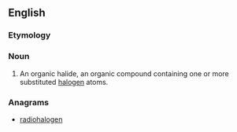 ==English==

===Etymology===

{{prefix|organo|halide|lang=en}}

===Noun===
{{en-noun}}

# {{context|organic compound|lang=en}} An organic halide, an organic compound containing one or more substituted [[halogen]] atoms.

===Anagrams===
* [[radiohalogen#English|radiohalogen]]
